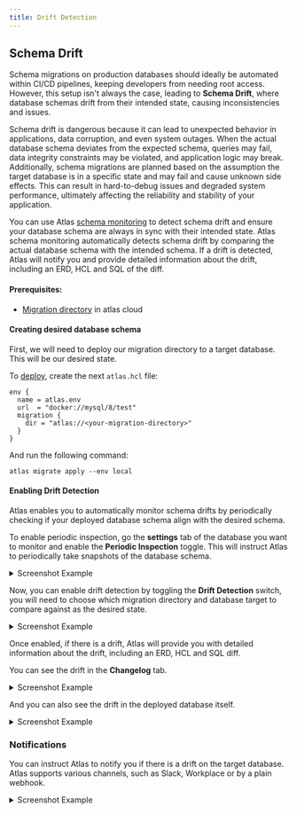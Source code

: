 ```yaml
---
title: Drift Detection
---
```


## Schema Drift

Schema migrations on production databases should ideally be automated within CI/CD pipelines, keeping developers from
needing root access. However, this setup isn't always the case, leading to **Schema Drift**, where database schemas
drift from their intended state, causing inconsistencies and issues.

Schema drift is dangerous because it can lead to unexpected behavior in applications, data corruption, and even system outages.
When the actual database schema deviates from the expected schema, queries may fail, data integrity constraints may be violated,
and application logic may break. Additionally, schema migrations are planned based on the assumption the target
database is in a specific state and may fail and cause unknown side effects. This can result in hard-to-debug issues and
degraded system performance, ultimately affecting the reliability and stability of your application.


You can use Atlas [schema monitoring](/monitoring) to detect schema drift and ensure your database schema are always in sync with their
intended state. Atlas schema monitoring automatically detects schema drift by comparing the actual database schema with the
intended schema. If a drift is detected, Atlas will notify you and provide detailed information about the drift, including
an ERD, HCL and SQL of the diff.

#### Prerequisites:
- [Migration directory](/cloud/directories) in atlas cloud


#### Creating desired database schema

First, we will need to deploy our migration directory to a target database. This will be our desired state.

To [deploy](/cloud/deployment), create the next `atlas.hcl` file:
```hcl
env {
  name = atlas.env
  url  = "docker://mysql/8/test"
  migration {
    dir = "atlas://<your-migration-directory>"
  }
}
```

And run the following command:
```shell
atlas migrate apply --env local
```


#### Enabling Drift Detection
Atlas enables you to automatically monitor schema drifts by periodically checking if your deployed database schema align with the desired schema.

To enable periodic inspection, go the **settings** tab of the database you want to monitor and enable the **Periodic Inspection** toggle.
This will instruct Atlas to periodically take snapshots of the database schema.
<details>
<summary>Screenshot Example</summary>

![](https://atlasgo.io/uploads/cloud/monitoring/periodic-inspection.png)
</details>

Now, you can enable drift detection by toggling the **Drift Detection** switch,
you will need to choose which migration directory and database target to compare against as the desired state.

<details>
<summary>Screenshot Example</summary>

![](https://atlasgo.io/uploads/cloud/monitoring/enable-drift.png)
</details>

Once enabled, if there is a drift, Atlas will provide you with detailed information about the drift, including an ERD, HCL and SQL diff.

You can see the drift in the **Changelog** tab.

<details>
<summary>Screenshot Example</summary>

![](https://atlasgo.io/uploads/cloud/monitoring/diff-sql.png)
</details>

And you can also see the drift in the deployed database itself.

<details>
<summary>Screenshot Example</summary>

![](https://atlasgo.io/uploads/cloud/monitoring/database-drift.png)
</details>


### Notifications

You can instruct Atlas to notify you if there is a drift on the target database. Atlas supports various channels, such as Slack,
Workplace or by a plain webhook.

<details>
<summary>Screenshot Example</summary>

![](https://atlasgo.io/uploads/cloud/monitoring/webhooks.png)
</details>
